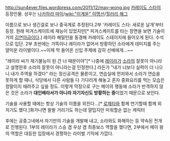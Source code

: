 http://sun4ever.files.wordpress.com/2011/12/may-wong.jpg
[[카레이도 스타]]의 등장인물. 성우는 [[나카하라 마이]]/[[wiki:"이계윤" 이명선]]/[[힐러리 해그]]

이름으로 보나 생긴걸로 보나 중국계로 추정된다.2부 '카레이도 스타: 새로운 날개'부터 등장. 원래 피겨스케이트에 재능이 있었지만[* 피겨스케이트를 타는 장면을 보면 기술이 거의 [[김연아]]급이다.] 레이라 해밀턴을 동경해 카레이도 스테이지에 들어오게 된다. 수석으로 입단. 2부 초반에는 가뜩이나 레이라가 없어서 방황하던 소라에게 데미지를 주는 얄미운 라이벌이다.~~이제 막 들어온 신입 주제에 감히 선배에게...~~

"레이라 씨가 재기불능이 된 건 너 때문이야"[* 나중에 [[레이라 해밀턴|레이라]]가 [[나에기노 소라|소라]]의 잘못이 아니라고 설명한후 소라의 잘못이 아니라는걸 인정한다.] 라든가 "내가 너보다 실력이 더 나으니 내가 주역을 하겠다" 라는 정신공격은 물론이고, 연습실에 먼저와서 소라가 연습을 못하게 할 때나, 식당에서 다른 사람들 다 기다리게 해놓고 혼자 중화요리를 먹는 모습은 정말이지 때려주고 싶을 정도. 이렇게 막장으로 구는 메이의 행동에 소라가 반격하지 않은 것은 소라가 '''대인배라서가 아니라 자기자신도 방황하는 중'''이었기 때문으로 보인다.

기술을 사용할 때에는 항상 기술의 이름을 외친다...[* [[로제타 파셀|로제타]]와 함께 연기할때 함께 외치기도 했다.]화가나면 왈왈 거리기도 하는데 얄밉지만 미워할순 없는 캐릭터

후에는 공중그네에서 자기만의 기술을 개발해 내고, 소라와도 화해하는 등 약속된 전개로 진행된다. 
1부의 레이라가 스승 겸 우상 겸 최종보스 역할을 했다면, 2부에서 메이 왕의 역할은 대등한 입장에서 경쟁하는 라이벌 기믹에 가깝다.

